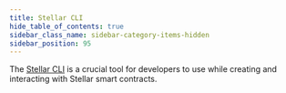 ```yaml
---
title: Stellar CLI
hide_table_of_contents: true
sidebar_class_name: sidebar-category-items-hidden
sidebar_position: 95
---
```


The [Stellar CLI] is a crucial tool for developers to use while creating and interacting with Stellar smart contracts.

[stellar cli]: ../../../tools/developer-tools/cli/stellar-cli.mdx
